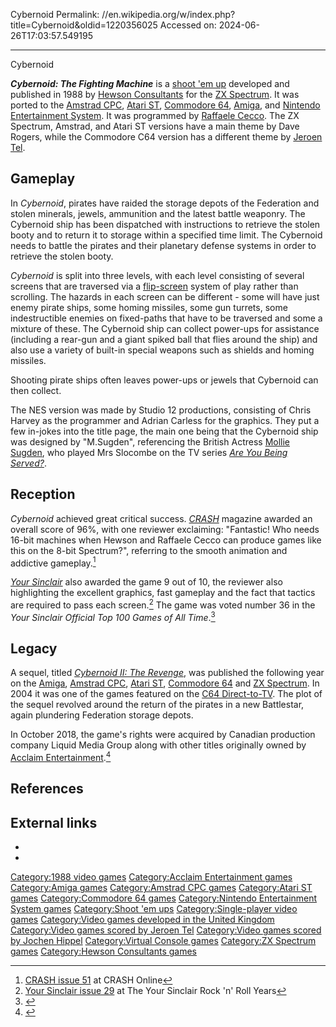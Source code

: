 Cybernoid
Permalink: //en.wikipedia.org/w/index.php?title=Cybernoid&oldid=1220356025
Accessed on: 2024-06-26T17:03:57.549195



------
Cybernoid
{{Infobox video game
| title = Cybernoid: The Fighting Machine
| image = Cybernoid computer game cover.jpg
| developer = [[Raffaele Cecco]]
| publisher = [[Hewson Consultants]]<br>[[Acclaim Entertainment|Acclaim]] (NES)
| designer = Raffaele Cecco
| composer = [[Jeroen Tel]]<br>[[Jochen Hippel]] (ST)<br>Dave Rogers (Spectrum, Amstrad)
| engine = 
| released = 1988{{vgrelease|NA|1989 (NES)}}
| genre = [[Shoot 'em up]]
| modes = [[Single-player]]
| platforms = [[ZX Spectrum]], [[Amstrad CPC]], [[Commodore 64]], [[Atari ST]], [[Amiga]], [[Nintendo Entertainment System|NES]]
}}

'''''Cybernoid: The Fighting Machine''''' is a [[shoot 'em up]] developed and published in 1988 by [[Hewson Consultants]] for the [[ZX Spectrum]]. It was ported to the [[Amstrad CPC]], [[Atari ST]], [[Commodore 64]], [[Amiga]], and [[Nintendo Entertainment System]]. It was programmed by [[Raffaele Cecco]]. The ZX Spectrum, Amstrad, and Atari ST versions have a main theme by Dave Rogers, while the Commodore C64 version has a different theme by [[Jeroen Tel]].

==Gameplay==
In ''Cybernoid'', pirates have raided the storage depots of the Federation and stolen minerals, jewels, ammunition and the latest battle weaponry. The Cybernoid ship has been dispatched with instructions to retrieve the stolen booty and to return it to storage within a specified time limit. The Cybernoid needs to battle the pirates and their planetary defense systems in order to retrieve the stolen booty.

''Cybernoid'' is split into three levels, with each level consisting of several screens that are traversed via a [[flip-screen]] system of play rather than scrolling. The hazards in each screen can be different - some will have just enemy pirate ships, some homing missiles, some gun turrets, some indestructible enemies on fixed-paths that have to be traversed and some a mixture of these. The Cybernoid ship can collect power-ups for assistance (including a rear-gun and a giant spiked ball that flies around the ship) and also use a variety of built-in special weapons such as shields and homing missiles.

Shooting pirate ships often leaves power-ups or jewels that Cybernoid can then collect.

The NES version was made by Studio 12 productions, consisting of Chris Harvey as the programmer and Adrian Carless for the graphics. They put a few in-jokes into the title page, the main one being that the Cybernoid ship was designed by "M.Sugden", referencing the British Actress [[Mollie Sugden]], who played Mrs Slocombe on the TV series ''[[Are You Being Served?]]''.

==Reception==
{{Video game reviews
| award1Pub = ''Crash''
| award1 = Crash Smash
| award2Pub = ''Sinclair User''
| award2 = SU Classic
| award3Pub = ''Your Sinclair''
| award3 = Megagame 
| award4Pub = ''Amstrad Action''
| award4 = Mastergame<ref>Game review, Amstrad Action magazine, [[Future Publishing]], issue 32, May 1988</ref>
}}
''Cybernoid'' achieved great critical success. ''[[CRASH (magazine)|CRASH]]'' magazine awarded an overall score of 96%, with one reviewer exclaiming: "Fantastic! Who needs 16-bit machines when Hewson and Raffaele Cecco can produce games like this on the 8-bit Spectrum?", referring to the smooth animation and addictive gameplay.<ref>[http://www.crashonline.org.uk/51/cybernoid.htm CRASH issue 51] at CRASH Online</ref>

''[[Your Sinclair]]'' also awarded the game 9 out of 10, the reviewer also highlighting the excellent graphics, fast gameplay and the fact that tactics are required to pass each screen.<ref>[http://www.ysrnry.co.uk/articles/cybernoid.htm Your Sinclair issue 29] {{Webarchive|url=https://web.archive.org/web/20060222130058/http://www.ysrnry.co.uk/articles/cybernoid.htm |date=2006-02-22 }} at The Your Sinclair Rock 'n' Roll Years</ref> The game was voted number 36 in the ''Your Sinclair Official Top 100 Games of All Time''.<ref>{{cite journal|title=YS Top 100 Games of All Time|journal=Your Sinclair|date=September 1993}}</ref>

==Legacy==
A sequel, titled ''[[Cybernoid II: The Revenge]]'', was published the following year on the [[Amiga]], [[Amstrad CPC]], [[Atari ST]], [[Commodore 64]] and [[ZX Spectrum]]. In 2004 it was one of the games featured on the [[C64 Direct-to-TV]]. The plot of the sequel revolved around the return of the pirates in a new Battlestar, again plundering Federation storage depots.

In October 2018, the game's rights were acquired by Canadian production company Liquid Media Group along with other titles originally owned by [[Acclaim Entertainment]].<ref>{{Cite web|url= https://www.nintendolife.com/news/2018/10/liquid_media_acquires_acclaim_entertainment_video_game_properties |website= [[Nintendo Life]] |first= Liam |last= Doolan| title=Liquid Media Acquires Acclaim Entertainment Video Game Properties |date= 2018-10-02|accessdate=2024-04-03}}</ref>

==References==
{{reflist}}

==External links==
*{{MobyGames|id=/cybernoid-the-fighting-machine|name=''Cybernoid''}}
*{{WoS game|id=0001196}}

[[Category:1988 video games]]
[[Category:Acclaim Entertainment games]]
[[Category:Amiga games]]
[[Category:Amstrad CPC games]]
[[Category:Atari ST games]]
[[Category:Commodore 64 games]]
[[Category:Nintendo Entertainment System games]]
[[Category:Shoot 'em ups]]
[[Category:Single-player video games]]
[[Category:Video games developed in the United Kingdom]]
[[Category:Video games scored by Jeroen Tel]]
[[Category:Video games scored by Jochen Hippel]]
[[Category:Virtual Console games]]
[[Category:ZX Spectrum games]]
[[Category:Hewson Consultants games]]
